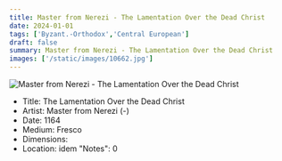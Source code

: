 ```yaml
---
title: Master from Nerezi - The Lamentation Over the Dead Christ
date: 2024-01-01
tags: ['Byzant.-Orthodox','Central European']
draft: false
summary: Master from Nerezi - The Lamentation Over the Dead Christ
images: ['/static/images/10662.jpg']
---
```


![Master from Nerezi - The Lamentation Over the Dead Christ](/static/images/10662.jpg)

* Title: The Lamentation Over the Dead Christ
* Artist: Master from Nerezi (-)
* Date: 1164
* Medium: Fresco
* Dimensions: 
* Location: idem
  "Notes": 0
